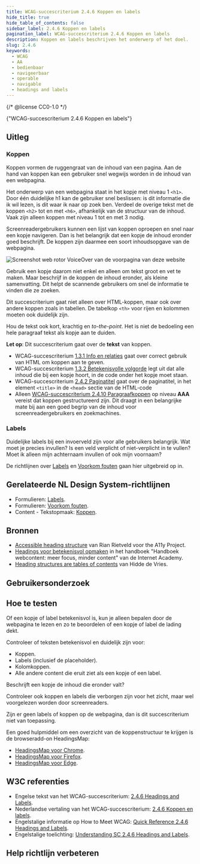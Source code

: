 ```yaml
---
title: WCAG-succescriterium 2.4.6 Koppen en labels
hide_title: true
hide_table_of_contents: false
sidebar_label: 2.4.6 Koppen en labels
pagination_label: WCAG-succescriterium 2.4.6 Koppen en labels
description: Koppen en labels beschrijven het onderwerp of het doel.
slug: 2.4.6
keywords:
  - WCAG
  - AA
  - bedienbaar
  - navigeerbaar
  - operable
  - navigable
  - headings and labels
---
```


{/* @license CC0-1.0 */}


<WcagHeadingGroup level={1} conformanceLevel="Niveau AA">
  {"WCAG-succescriterium 2.4.6 Koppen en labels"}
</WcagHeadingGroup>

## Uitleg

<Summary />

### Koppen

Koppen vormen de ruggengraat van de inhoud van een pagina. Aan de hand van koppen kan een gebruiker snel wegwijs worden in de inhoud van een webpagina.

Het onderwerp van een webpagina staat in het kopje met niveau 1 `<h1>`. Door één duidelijke h1 kan de gebruiker snel beslissen: is dit informatie die ik wil lezen, is dit waar ik naar op zoek ben. Verdeel de overige tekst met de koppen `<h2>` tot en met `<h6>`, afhankelijk van de structuur van de inhoud. Vaak zijn alleen koppen met niveau 1 tot en met 3 nodig.

Screenreadergebruikers kunnen een lijst van koppen oproepen en snel naar een kopje navigeren. Dan is het belangrijk dat een kopje de inhoud eronder goed beschrijft. De koppen zijn daarmee een soort inhoudsopgave van de webpagina.

![Screenshot web rotor VoiceOver van de voorpagina van deze website](https://raw.githubusercontent.com/nl-design-system/documentatie/assets/wcag_headings_in_voiceover.png)

Gebruik een kopje daarom niet enkel en alleen om tekst groot en vet te maken. Maar beschrijf in de koppen de inhoud eronder, als kleine samenvatting. Dit helpt de scannende gebruikers om snel de informatie te vinden die ze zoeken.

Dit succescriterium gaat niet alleen over HTML-koppen, maar ook over andere koppen zoals in tabellen. De tabelkop `<th>` voor rijen en kolommen moeten ook duidelijk zijn.

Hou de tekst ook kort, krachtig en <span lang="en">_to-the-point_</span>. Het is niet de bedoeling een hele paragraaf tekst als kopje aan te duiden.

**Let op**: Dit succescriterium gaat over de **tekst** van koppen.

- WCAG-succescriterium [1.3.1 Info en relaties](/wcag/1.3.1) gaat over correct gebruik van HTML om koppen aan te geven.
- WCAG-succescriterium [1.3.2 Betekenisvolle volgorde](/wcag/1.3.2) legt uit dat alle inhoud die bij een kopje hoort, in de code onder het kopje moet staan.
- WCAG-succescriterium [2.4.2 Paginatitel](/wcag/1.4.2) gaat over de paginatitel, in het element `<title>` in de `<head>` sectie van de HTML-code
- Alleen [WCAG-succescriterium 2.4.10 Paragraafkoppen](/wcag/2.4.10) op niveau **AAA** vereist dat koppen gestructureerd zijn. Dit draagt in een belangrijke mate bij aan een goed begrip van de inhoud voor screenreadergebruikers en zoekmachines.

### Labels

Duidelijke labels bij een invoerveld zijn voor alle gebruikers belangrijk. Wat moet je precies invullen? Is een veld verplicht of niet-verplicht in te vullen? Moet ik alleen mijn achternaam invullen of ook mijn voornaam?

De richtlijnen over [Labels](/richtlijnen/formulieren/labels) en [Voorkom fouten](/richtlijnen/formulieren/voorkom-fouten) gaan hier uitgebreid op in.

## Gerelateerde NL Design System-richtlijnen

- Formulieren: [Labels](/richtlijnen/formulieren/labels).
- Formulieren: [Voorkom fouten](/richtlijnen/formulieren/voorkom-fouten).
- Content - Tekstopmaak: [Koppen](/richtlijnen/content/tekstopmaak/koppen).

## Bronnen

- [<span lang="en">Accessible heading structure</span>](https://www.a11yproject.com/posts/how-to-accessible-heading-structure/) van Rian Rietveld voor the A11y Project.
- [Headings voor betekenisvol opmaken](https://www.internetacademy.nl/ebooks/handboek-webcontent/headings-voor-betekenisvol-opmaken) in het handboek "Handboek webcontent: meer focus, minder content" van de Internet Academy.
- [<span lang="en">Heading structures are tables of contents</span>](https://hidde.blog/heading-structures-are-tables-of-contents/) van Hidde de Vries.

## Gebruikersonderzoek

<CTAGebruikersonderzoek />

## Hoe te testen

Of een kopje of label betekenisvol is, kun je alleen bepalen door de webpagina te lezen en zo te beoordelen of een kopje of label de lading dekt.

Controleer of teksten betekenisvol en duidelijk zijn voor:

- Koppen.
- Labels (inclusief de placeholder).
- Kolomkoppen.
- Alle andere content die eruit ziet als een kopje of een label.

Beschrijft een kopje de inhoud die eronder valt?

Controleer ook koppen en labels die verborgen zijn voor het zicht, maar wel voorgelezen worden door screenreaders.

Zijn er geen labels of koppen op de webpagina, dan is dit succescriterium niet van toepassing.

Een goed hulpmiddel om een overzicht van de koppenstructuur te krijgen is de browseradd-on HeadingsMap:

- [HeadingsMap voor Chrome](https://chrome.google.com/webstore/detail/headingsmap/flbjommegcjonpdmenkdiocclhjacmbi).
- [HeadingsMap voor Firefox](https://addons.mozilla.org/en-US/firefox/addon/headingsmap/).
- [HeadingsMap voor Edge](https://microsoftedge.microsoft.com/addons/detail/headingsmap/bokekiiaddinealohkmhjcgfanndmcgo).

## W3C referenties

- Engelse tekst van het WCAG-succescriterium: [<span lang="en">2.4.6 Headings and Labels</span>](https://www.w3.org/TR/WCAG22/#headings-and-labels).
- Nederlandse vertaling van het WCAG-succescriterium: [2.4.6 Koppen en labels](https://www.w3.org/Translations/WCAG22-nl/#koppen-en-labels).
- Engelstalige informatie op <span lang="en">How to Meet WCAG</span>: [<span lang="en">Quick Reference 2.4.6 Headings and Labels</span>](https://www.w3.org/WAI/WCAG22/quickref/#headings-and-labels).
- Engelstalige toelichting: [<span lang="en">Understanding SC 2.4.6 Headings and Labels</span>](https://www.w3.org/WAI/WCAG22/Understanding/headings-and-labels.html).

<SpotlightSection>
  <Markdown omitH1 headinglevel={3}>
    <Disclaimer />
  </Markdown>
</SpotlightSection>

## Help richtlijn verbeteren

<Markdown omitH1 headinglevel={3}>
  <WCAGFooterInfo />
</Markdown>
